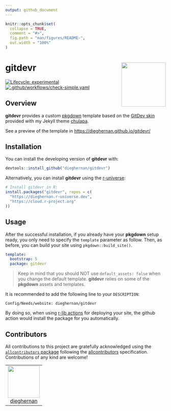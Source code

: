 ```yaml
---
output: github_document
---
```


<!-- README.md is generated from README.Rmd. Please edit that file -->

```r
knitr::opts_chunk$set(
  collapse = TRUE,
  comment = "#>",
  fig.path = "man/figures/README-",
  out.width = "100%"
)
```

# gitdevr <img src="man/figures/logo.png" align="right" height="139"/>

<!-- badges: start -->

[![Lifecycle:
experimental](https://img.shields.io/badge/lifecycle-experimental-orange.svg)](https://lifecycle.r-lib.org/articles/stages.html#experimental)
[![.github/workflows/check-simple.yaml](https://github.com/dieghernan/gitdevr/actions/workflows/check-simple.yaml/badge.svg)](https://github.com/dieghernan/gitdevr/actions/workflows/check-simple.yaml)

<!-- badges: end -->

## Overview

**gitdevr** provides a custom [pkgdown](https://pkgdown.r-lib.org) template
based on the [GitDev skin](https://dieghernan.github.io/chulapa/skins/gitdev)
provided with my Jekyll theme [chulapa](https://dieghernan.github.io/chulapa/).

See a preview of the template in <https://dieghernan.github.io/gitdevr/>

## Installation

You can install the developing version of **gitdevr** with:

```r
devtools::install_github("dieghernan/gitdevr")
```

Alternatively, you can install **gitdevr** using the
[r-universe](https://dieghernan.r-universe.dev/gitdevr):

```r
# Install gitdevr in R:
install.packages("gitdevr", repos = c(
  "https://dieghernan.r-universe.dev",
  "https://cloud.r-project.org"
))
```

## Usage

After the successful installation, if you already have your **pkgdown** setup
ready, you only need to specify the `template` parameter as follow. Then, as
before, you can build your site using `pkgdown::build_site()`.

```yml
template:
  bootstrap: 5
  package: gitdevr
```

> Keep in mind that you should NOT use `default_assets: false` when you change
> the default template. **gitdevr** relies on some of the **pkgdown** assets and
> templates.

It is recommended to add the following line to your `DESCRIPTION`:

```         
Config/Needs/website: dieghernan/gitdevr
```

By doing so, when using [r-lib
actions](https://github.com/r-lib/actions/tree/v2-branch/setup-r-dependencies)
for deploying your site, the github action would install the package for you
automatically.

## Contributors




<!-- ALL-CONTRIBUTORS-LIST:START - Do not remove or modify this section -->
<!-- prettier-ignore-start -->
<!-- markdownlint-disable -->

All contributions to this project are gratefully acknowledged using the [`allcontributors` package](https://github.com/ropensci/allcontributors) following the [allcontributors](https://allcontributors.org) specification. Contributions of any kind are welcome!

<table>

<tr>
<td align="center">
<a href="https://github.com/dieghernan">
<img src="https://avatars.githubusercontent.com/u/25656809?v=4" width="100px;" class="ctb_avatar" alt=""/>
</a><br>
<a href="https://github.com/dieghernan/gitdevr/commits?author=dieghernan">dieghernan</a>
</td>
</tr>

</table>

<!-- markdownlint-enable -->
<!-- prettier-ignore-end -->
<!-- ALL-CONTRIBUTORS-LIST:END -->



